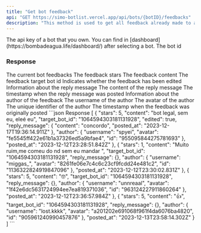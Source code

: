 ```yaml
---
title: "Get bot feedback"
api: "GET https://simo-botlist.vercel.app/api/bots/{botID}/feedbacks"
description: "This method is used to get all feedback already made to a bot."
---
```


<ParamField header="Authorization" type="string" placeholder="API KEY" required>
  The api key of a bot that you own. You can find in [dashboard](https://bombadeagua.life/dashboard/) after selecting a bot.
</ParamField>
<ParamField type="string" path="botID" required>
  The bot id
</ParamField>

### Response

<ResponseField name="Feedback Structure" type="object">
    The current bot feedbacks
    <Expandable>
        <ResponseField name="stars" type="number">
            The feedback stars
        </ResponseField>
        <ResponseField name="content" type="string">
            The feedback content
        </ResponseField>
        <ResponseField name="target_bot_id" type="string">
            The feedback target bot id
        </ResponseField>
        <ResponseField name="edited" type="boolean">
            Indicates whether the feedback has been edited
        </ResponseField>
        <ResponseField name="reply_message" type="object">
            Information about the reply message
            <Expandable>
                <ResponseField name="content" type="string">
                    The content of the reply message
                </ResponseField>
                <ResponseField name="posted_at" type="string">
                    The timestamp when the reply message was posted
                </ResponseField>
            </Expandable>
        </ResponseField>
        <ResponseField name="author" type="object">
            Information about the author of the feedback
            <Expandable>
                <ResponseField name="username" type="string">
                    The username of the author
                </ResponseField>
                <ResponseField name="avatar" type="string">
                    The avatar of the author
                </ResponseField>
                <ResponseField name="id" type="string">
                    The unique identifier of the author
                </ResponseField>
            </Expandable>
        </ResponseField>
        <ResponseField name="posted_at" type="string">
            The timestamp when the feedback was originally posted
        </ResponseField>
    </Expandable>
</ResponseField>


<ResponseExample>
```json Response
[
  {
    "stars": 5,
    "content": "bot legal, sem eu, eleé eu",
    "target_bot_id": "1064594303181131928",
    "edited": true,
    "reply_message": {
      "content": "concordo",
      "posted_at": "2023-12-17T19:36:14.911Z"
    },
    "author": {
      "username": "spyei",
      "avatar": "fe5545ff422e61b1a37326ed5a9bfae4",
      "id": "955095844275781693"
    },
    "posted_at": "2023-12-12T23:28:51.842Z"
  },
  {
    "stars": 1,
    "content": "Muito ruim,me comeu do nd sem eu mandar ",
    "target_bot_id": "1064594303181131928",
    "reply_message": {},
    "author": {
      "username": "miggas_",
      "avatar": "8261fe06e7c4c6c23cf9fcdd24e481c2",
      "id": "1136322824919847096"
    },
    "posted_at": "2023-12-12T23:30:02.831Z"
  },
  {
    "stars": 5,
    "content": "🤓",
    "target_bot_id": "1064594303181131928",
    "reply_message": {},
    "author": {
      "username": "unnreaal",
      "avatar": "1f42e6dc5631724994ee7ea819371036",
      "id": "963124227911860264"
    },
    "posted_at": "2023-12-12T23:36:57.984Z"
  },
  {
    "stars": 5,
    "content": "👍",
    "target_bot_id": "1064594303181131928",
    "reply_message": {},
    "author": {
      "username": "lost.kkkk",
      "avatar": "a201202e691068f961f4da6076ba4820",
      "id": "905961240990457876"
    },
    "posted_at": "2023-12-13T23:58:14.302Z"
  }
]
```
</ResponseExample>